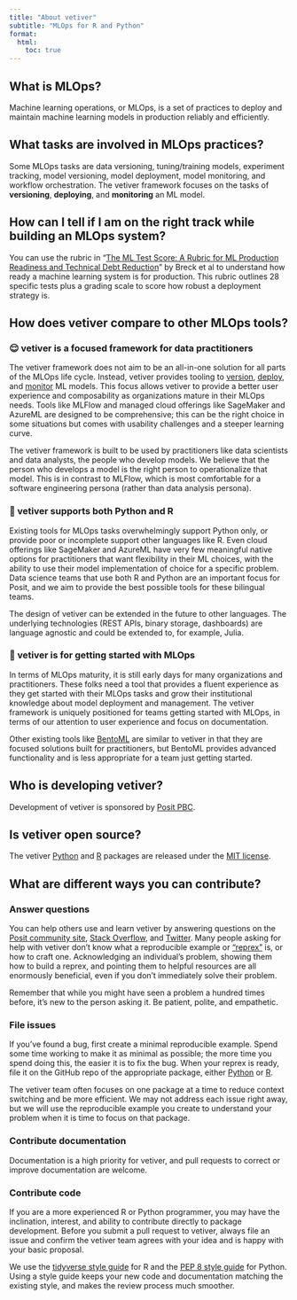 ```yaml
---
title: "About vetiver"
subtitle: "MLOps for R and Python"
format:
  html:
    toc: true
---
```


## What is MLOps?

Machine learning operations, or MLOps, is a set of practices to deploy and maintain machine learning models in production reliably and efficiently.

## What tasks are involved in MLOps practices?

Some MLOps tasks are data versioning, tuning/training models, experiment tracking, model versioning, model deployment, model monitoring, and workflow orchestration. The vetiver framework focuses on the tasks of **versioning**, **deploying**, and **monitoring** an ML model.

## How can I tell if I am on the right track while building an MLOps system?

You can use the rubric in "[The ML Test Score: A Rubric for ML Production Readiness and Technical Debt Reduction](https://research.google/pubs/pub46555/)" by Breck et al to understand how ready a machine learning system is for production. This rubric outlines 28 specific tests plus a grading scale to score how robust a deployment strategy is.

## How does vetiver compare to other MLOps tools?

### 😌 vetiver is a **focused** framework for data **practitioners**

The vetiver framework does not aim to be an all-in-one solution for all parts of the MLOps life cycle. Instead, vetiver provides tooling to [version](https://vetiver.posit.co/get-started/version.html), [deploy](https://vetiver.posit.co/get-started/deploy.html), and [monitor](https://vetiver.posit.co/get-started/monitor.html) ML models. This focus allows vetiver to provide a better user experience and composability as organizations mature in their MLOps needs. Tools like MLFlow and managed cloud offerings like SageMaker and AzureML are designed to be comprehensive; this can be the right choice in some situations but comes with usability challenges and a steeper learning curve.

The vetiver framework is built to be used by practitioners like data scientists and data analysts, the people who develop models. We believe that the person who develops a model is the right person to operationalize that model. This is in contrast to MLFlow, which is most comfortable for a software engineering persona (rather than data analysis persona).

### 🐍 vetiver supports both Python and R

Existing tools for MLOps tasks overwhelmingly support Python only, or provide poor or incomplete support other languages like R. Even cloud offerings like SageMaker and AzureML have very few meaningful native options for practitioners that want flexibility in their ML choices, with the ability to use their model implementation of choice for a specific problem. Data science teams that use both R and Python are an important focus for Posit, and we aim to provide the best possible tools for these bilingual teams.

The design of vetiver can be extended in the future to other languages. The underlying technologies (REST APIs, binary storage, dashboards) are language agnostic and could be extended to, for example, Julia.

### 🚀 vetiver is for getting started with MLOps

In terms of MLOps maturity, it is still early days for many organizations and practitioners. These folks need a tool that provides a fluent experience as they get started with their MLOps tasks and grow their institutional knowledge about model deployment and management. The vetiver framework is uniquely positioned for teams getting started with MLOps, in terms of our attention to user experience and focus on documentation.

Other existing tools like [BentoML](https://www.bentoml.com/) are similar to vetiver in that they are focused solutions built for practitioners, but BentoML provides advanced functionality and is less appropriate for a team just getting started.

## Who is developing vetiver?

Development of vetiver is sponsored by [Posit PBC](https://posit.co/).

## Is vetiver open source?

The vetiver [Python](https://github.com/rstudio/vetiver-python) and [R](https://github.com/rstudio/vetiver-r) packages are released under the [MIT license](https://opensource.org/licenses/MIT).

## What are different ways you can contribute?

### Answer questions

You can help others use and learn vetiver by answering questions on the [Posit community site](https://forum.posit.co/), [Stack Overflow](https://stackoverflow.com/questions/tagged/vetiver?sort=newest), and [Twitter](https://twitter.com/search?q=%23vetiver&f=live).
Many people asking for help with vetiver don't know what a reproducible example or ["reprex"](https://www.tidyverse.org/help#reprex) is, or how to craft one.
Acknowledging an individual's problem, showing them how to build a reprex, and pointing them to helpful resources are all enormously beneficial, even if you don't immediately solve their problem.

Remember that while you might have seen a problem a hundred times before, it's new to the person asking it.
Be patient, polite, and empathetic.

### File issues

If you've found a bug, first create a minimal reproducible example.
Spend some time working to make it as minimal as possible; the more time you spend doing this, the easier it is to fix the bug.
When your reprex is ready, file it on the GitHub repo of the appropriate package, either [Python](https://github.com/rstudio/vetiver-python) or [R](https://github.com/rstudio/vetiver-r).

The vetiver team often focuses on one package at a time to reduce context switching and be more efficient.
We may not address each issue right away, but we will use the reproducible example you create to understand your problem when it is time to focus on that package.

### Contribute documentation

Documentation is a high priority for vetiver, and pull requests to correct or improve documentation are welcome.

### Contribute code

If you are a more experienced R or Python programmer, you may have the inclination, interest, and ability to contribute directly to package development.
Before you submit a pull request to vetiver, always file an issue and confirm the vetiver team agrees with your idea and is happy with your basic proposal.

We use the [tidyverse style guide](https://style.tidyverse.org/) for R and the [PEP 8 style guide](https://peps.python.org/pep-0008/) for Python.
Using a style guide keeps your new code and documentation matching the existing style, and makes the review process much smoother.

